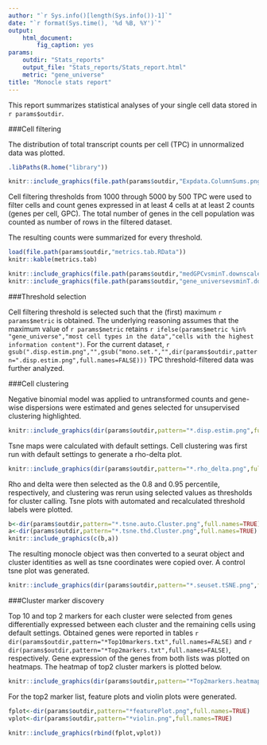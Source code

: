 ```yaml
---
author: "`r Sys.info()[length(Sys.info())-1]`"
date: "`r format(Sys.time(), '%d %B, %Y')`"
output: 
    html_document:
        fig_caption: yes
params:
    outdir: "Stats_reports"
    output_file: "Stats_reports/Stats_report.html"
    metric: "gene_universe"
title: "Monocle stats report"
---
```


This report summarizes statistical analyses of your single cell data stored in `r params$outdir`.    

###Cell filtering

The distribution of total transcript counts per cell (TPC) in unnormalized data was plotted.   

```r
.libPaths(R.home("library"))

knitr::include_graphics(file.path(params$outdir,"Expdata.ColumnSums.png"))
```

Cell filtering thresholds from 1000 through 5000 by 500 TPC were used to filter cells and count genes expressed in at least 4 cells at at least 2 counts (genes per cell, GPC). The total number of genes in the cell population was counted as number of rows in the filtered dataset.   

The resulting counts were summarized for every threshold.   

```r
load(file.path(params$outdir,"metrics.tab.RData"))
knitr::kable(metrics.tab)
```

```r
knitr::include_graphics(file.path(params$outdir,"medGPCvsminT.downscaled.png"))
knitr::include_graphics(file.path(params$outdir,"gene_universevsminT.downscaled.png"))

```

###Threshold selection

Cell filtering threshold is selected such that the (first) maximum `r params$metric` is obtained. The underlying reasoning assumes that the maximum value of `r params$metric` retains  `r ifelse(params$metric %in% "gene_universe","most cell types in the data","cells with the highest information content")`. For the current dataset, `r gsub(".disp.estim.png","",gsub("mono.set.","",dir(params$outdir,pattern=".disp.estim.png",full.names=FALSE)))` TPC threshold-filtered data was further analyzed.

###Cell clustering

Negative binomial model was applied to untransformed counts and gene-wise dispersions were estimated and genes selected for unsupervised clustering highlighted. 

```r
knitr::include_graphics(dir(params$outdir,pattern="*.disp.estim.png",full.names=TRUE))
```

Tsne maps were calculated with default settings. Cell clustering was first run with default settings to generate a rho-delta plot. 

```r
knitr::include_graphics(dir(params$outdir,pattern="*.rho_delta.png",full.names=TRUE))
```

Rho and delta were then selected as the 0.8 and 0.95 percentile, respectively, and clustering was rerun using selected values as thresholds for cluster calling. Tsne plots with automated and recalculated threshold labels were plotted.

```r
b<-dir(params$outdir,pattern="*.tsne.auto.Cluster.png",full.names=TRUE)
a<-dir(params$outdir,pattern="*.tsne.thd.Cluster.png",full.names=TRUE)
knitr::include_graphics(c(b,a))
```

The resulting monocle object was then converted to a seurat object and cluster identities as well as tsne coordinates were copied over. A control tsne plot was generated.

```r
knitr::include_graphics(dir(params$outdir,pattern="*.seuset.tSNE.png",full.names=TRUE))
```

###Cluster marker discovery

Top 10 and top 2 markers for each cluster were selected from genes differentially expressed between each cluster and the remaining cells using default settings. Obtained genes were reported in tables `r dir(params$outdir,pattern="*Top10markers.txt",full.names=FALSE)` and `r dir(params$outdir,pattern="*Top2markers.txt",full.names=FALSE)`, respectively.
Gene expression of the genes from both lists was plotted on heatmaps. The heatmap of top2 cluster markers is plotted below.

```r
knitr::include_graphics(dir(params$outdir,pattern="*Top2markers.heatmap.png",full.names=TRUE))
```

For the top2 marker list, feature plots and violin plots were generated.


```r
fplot<-dir(params$outdir,pattern="*featurePlot.png",full.names=TRUE)
vplot<-dir(params$outdir,pattern="*violin.png",full.names=TRUE)

knitr::include_graphics(rbind(fplot,vplot))
```
